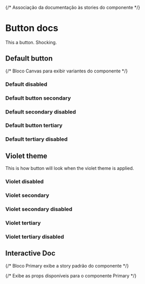 
{/* Associação da documentação às stories do componente */}
<Meta of={Story} /> 

# Button docs

This a button. Shocking.

## Default button 

{/* Bloco Canvas para exibir variantes do componente */}
<Canvas of={Story.Primary} />

### Default disabled

<Canvas of={Story.PrimaryDisabled} />

### Default button secondary

<Canvas of={Story.Secondary} />

### Default secondary disabled

<Canvas of={Story.SecondaryDisabled} />

### Default button tertiary

<Canvas of={Story.Tertiary} />

### Default tertiary disabled

<Canvas of={Story.TertiaryDisabled} />

## Violet theme

This is how button will look when the violet theme is applied.

<Canvas of={Story.Violet} />

### Violet disabled

<Canvas of={Story.VioletDisabled} />

### Violet secondary

<Canvas of={Story.VioletSecondary} />

### Violet secondary disabled

<Canvas of={Story.VioletSecondaryDisabled} />

### Violet tertiary

<Canvas of={Story.VioletTertiary} />

### Violet tertiary disabled

<Canvas of={Story.VioletTertiaryDisabled} />

## Interactive Doc

{/* Bloco Primary exibe a story padrão do componente  */}
<Primary />

{/* Exibe as props disponíveis para o componente Primary */}
<Controls />